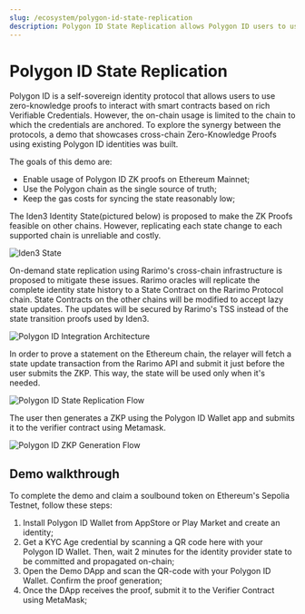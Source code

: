 ```yaml
---
slug: /ecosystem/polygon-id-state-replication
description: Polygon ID State Replication allows Polygon ID users to use their identities on other EVM-compatible chains.
---
```


# Polygon ID State Replication

Polygon ID is a self-sovereign identity protocol that allows users to use zero-knowledge proofs to interact with smart contracts based on rich Verifiable Credentials. However, the on-chain usage is limited to the chain to which the credentials are anchored. To explore the synergy between the protocols, a demo that showcases cross-chain Zero-Knowledge Proofs using existing Polygon ID identities was built.

The goals of this demo are:

- Enable usage of Polygon ID ZK proofs on Ethereum Mainnet;
- Use the Polygon chain as the single source of truth;
- Keep the gas costs for syncing the state reasonably low;

The Iden3 Identity State(pictured below) is proposed to make the ZK Proofs feasible on other chains. However, replicating each state change to each supported chain is unreliable and costly.

<p><Image img={require('/img/iden3-state.png')} alt="Iden3 State" /></p>

On-demand state replication using Rarimo's cross-chain infrastructure is proposed to mitigate these issues. Rarimo oracles will replicate the complete identity state history to a State Contract on the Rarimo Protocol chain. State Contracts on the other chains will be modified to accept lazy state updates. The updates will be secured by Rarimo's TSS instead of the state transition proofs used by Iden3.

<p><Image img={require('/img/polygon-id-integration.png')} alt="Polygon ID Integration Architecture" /></p>

In order to prove a statement on the Ethereum chain, the relayer will fetch a state update transaction from the Rarimo API and submit it just before the user submits the ZKP. This way, the state will be used only when it's needed.

<p><Image img={require('/img/polygon-id-state-replication.png')} alt="Polygon ID State Replication Flow" /></p>

The user then generates a ZKP using the Polygon ID Wallet app and submits it to the verifier contract using Metamask.

<p><Image img={require('/img/polygon-id-zkp-flow.png')} alt="Polygon ID ZKP Generation Flow" /></p>

## Demo walkthrough

To complete the demo and claim a soulbound token on Ethereum's Sepolia Testnet, follow these steps:

1. Install Polygon ID Wallet from <OutLink href="https://apps.apple.com/us/app/polygon-id/id1629870183">AppStore</OutLink> or <OutLink href="https://play.google.com/store/apps/details?id=com.polygonid.wallet&hl=en_US">Play Market</OutLink> and create an identity;
2. Get a KYC Age credential by scanning a QR code <OutLink href="https://admin-panel.polygon.mainnet-beta.rarimo.com/credentials/scan-link/ade26bde-af43-445b-be72-907693fe6cfd">here</OutLink> with your Polygon ID Wallet. Then, wait 2 minutes for the identity provider state to be committed and propagated on-chain;
3. Open the <OutLink href="https://polygon.mainnet-beta.rarimo.com/">Demo DApp</OutLink> and scan the QR-code with your Polygon ID Wallet. Confirm the proof generation;
4. Once the DApp receives the proof, submit it to the Verifier Contract using MetaMask;

